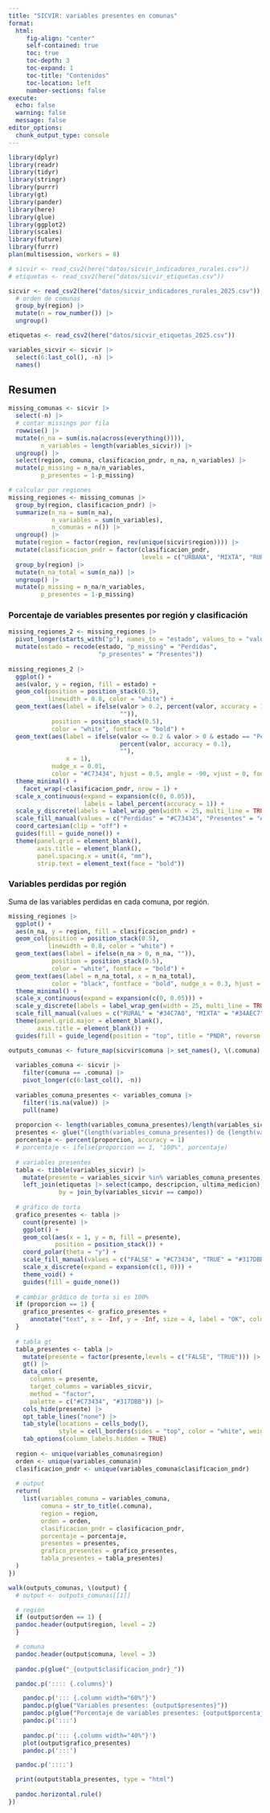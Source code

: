 ```yaml
---
title: "SICVIR: variables presentes en comunas"
format:
  html: 
     fig-align: "center"
     self-contained: true
     toc: true
     toc-depth: 3
     toc-expand: 1
     toc-title: "Contenidos"
     toc-location: left
     number-sections: false
execute: 
  echo: false
  warning: false
  message: false
editor_options: 
  chunk_output_type: console
---
```



```r
library(dplyr)
library(readr)
library(tidyr)
library(stringr)
library(purrr)
library(gt)
library(pander)
library(here)
library(glue)
library(ggplot2)
library(scales)
library(future)
library(furrr)
plan(multisession, workers = 8)
```

```r
# sicvir <- read_csv2(here("datos/sicvir_indicadores_rurales.csv"))
# etiquetas <- read_csv2(here("datos/sicvir_etiquetas.csv"))

sicvir <- read_csv2(here("datos/sicvir_indicadores_rurales_2025.csv")) |> 
  # orden de comunas
  group_by(region) |> 
  mutate(n = row_number()) |> 
  ungroup()

etiquetas <- read_csv2(here("datos/sicvir_etiquetas_2025.csv"))

variables_sicvir <- sicvir |> 
  select(6:last_col(), -n) |> 
  names()
```

## Resumen
```r
missing_comunas <- sicvir |>
  select(-n) |> 
  # contar missings por fila
  rowwise() |> 
  mutate(n_na = sum(is.na(across(everything()))),
         n_variables = length(variables_sicvir)) |> 
  ungroup() |> 
  select(region, comuna, clasificacion_pndr, n_na, n_variables) |> 
  mutate(p_missing = n_na/n_variables,
         p_presentes = 1-p_missing)

# calcular por regiones
missing_regiones <- missing_comunas |> 
  group_by(region, clasificacion_pndr) |> 
  summarize(n_na = sum(n_na),
            n_variables = sum(n_variables),
            n_comunas = n()) |> 
  ungroup() |> 
  mutate(region = factor(region, rev(unique(sicvir$region)))) |> 
  mutate(clasificacion_pndr = factor(clasificacion_pndr, 
                                     levels = c("URBANA", "MIXTA", "RURAL"))) |> 
  group_by(region) |> 
  mutate(n_na_total = sum(n_na)) |> 
  ungroup() |> 
  mutate(p_missing = n_na/n_variables,
         p_presentes = 1-p_missing)
```


### Porcentaje de variables presentes por región y clasificación
```r

missing_regiones_2 <- missing_regiones |> 
  pivot_longer(starts_with("p"), names_to = "estado", values_to = "valor") |> 
  mutate(estado = recode(estado, "p_missing" = "Perdidas",
                         "p_presentes" = "Presentes"))
  
missing_regiones_2 |> 
  ggplot() +
  aes(valor, y = region, fill = estado) +
  geom_col(position = position_stack(0.5),
           linewidth = 0.8, color = "white") +
  geom_text(aes(label = ifelse(valor > 0.2, percent(valor, accuracy = 1),
                               "")),
            position = position_stack(0.5),
            color = "white", fontface = "bold") +
  geom_text(aes(label = ifelse(valor <= 0.2 & valor > 0 & estado == "Perdidas", 
                               percent(valor, accuracy = 0.1),
                               ""),
                x = 1),
            nudge_x = 0.01,
            color = "#C73434", hjust = 0.5, angle = -90, vjust = 0, fontface = "bold") +
  theme_minimal() +
    facet_wrap(~clasificacion_pndr, nrow = 1) +
  scale_x_continuous(expand = expansion(c(0, 0.05)),
                     labels = label_percent(accuracy = 1)) +
  scale_y_discrete(labels = label_wrap_gen(width = 25, multi_line = TRUE)) +
  scale_fill_manual(values = c("Perdidas" = "#C73434", "Presentes" = "#317DBB")) +
  coord_cartesian(clip = "off") +
  guides(fill = guide_none()) +
  theme(panel.grid = element_blank(),
        axis.title = element_blank(),
        panel.spacing.x = unit(4, "mm"),
        strip.text = element_text(face = "bold"))
```



### Variables perdidas por región

Suma de las variables perdidas en cada comuna, por región.

```r
missing_regiones |> 
  ggplot() +
  aes(n_na, y = region, fill = clasificacion_pndr) +
  geom_col(position = position_stack(0.5),
           linewidth = 0.8, color = "white") +
  geom_text(aes(label = ifelse(n_na > 0, n_na, "")),
            position = position_stack(0.5),
            color = "white", fontface = "bold") +
  geom_text(aes(label = n_na_total, x = n_na_total),
            color = "black", fontface = "bold", nudge_x = 0.3, hjust = 0) +
  theme_minimal() +
  scale_x_continuous(expand = expansion(c(0, 0.05))) +
  scale_y_discrete(labels = label_wrap_gen(width = 25, multi_line = TRUE)) +
  scale_fill_manual(values = c("RURAL" = "#34C7A0", "MIXTA" = "#34AEC7", "URBANA" = "#317DBB")) +
  theme(panel.grid.major = element_blank(),
        axis.title = element_blank()) +
  guides(fill = guide_legend(position = "top", title = "PNDR", reverse = TRUE))

```


```r
outputs_comunas <- future_map(sicvir$comuna |> set_names(), \(.comuna) {
  
  variables_comuna <- sicvir |> 
    filter(comuna == .comuna) |> 
    pivot_longer(c(6:last_col(), -n))
  
  variables_comuna_presentes <- variables_comuna |> 
    filter(!is.na(value)) |> 
    pull(name)
  
  proporcion <- length(variables_comuna_presentes)/length(variables_sicvir)
  presentes <- glue("{length(variables_comuna_presentes)} de {length(variables_sicvir)}")
  porcentaje <- percent(proporcion, accuracy = 1)
  # porcentaje <- ifelse(proporcion == 1, "100%", porcentaje)
  
  # variables presentes
  tabla <- tibble(variables_sicvir) |> 
    mutate(presente = variables_sicvir %in% variables_comuna_presentes) |> 
    left_join(etiquetas |> select(campo, descripcion, ultima_medicion),
              by = join_by(variables_sicvir == campo))
  
  # gráfico de torta
  grafico_presentes <- tabla |> 
    count(presente) |>
    ggplot() +
    geom_col(aes(x = 1, y = n, fill = presente),
             position = position_stack()) +
    coord_polar(theta = "y") +
    scale_fill_manual(values = c("FALSE" = "#C73434", "TRUE" = "#317DBB")) +
    scale_x_discrete(expand = expansion(c(1, 0))) +
    theme_void() +
    guides(fill = guide_none())
  
  # cambiar grádico de torta si es 100%
  if (proporcion == 1) {
    grafico_presentes <- grafico_presentes +
      annotate("text", x = -Inf, y = -Inf, size = 4, label = "OK", color = "#09306B")
  }
  
  # tabla gt
  tabla_presentes <- tabla |> 
    mutate(presente = factor(presente,levels = c("FALSE", "TRUE"))) |> 
    gt() |> 
    data_color(
      columns = presente,
      target_columns = variables_sicvir,
      method = "factor",
      palette = c("#C73434", "#317DBB")) |> 
    cols_hide(presente) |> 
    opt_table_lines("none") |> 
    tab_style(locations = cells_body(),
              style = cell_borders(sides = "top", color = "white", weight = px(2))) |> 
    tab_options(column_labels.hidden = TRUE) 
  
  region <- unique(variables_comuna$region)
  orden <- unique(variables_comuna$n)
  clasificacion_pndr <- unique(variables_comuna$clasificacion_pndr)
  
  # output
  return(
    list(variables_comuna = variables_comuna,
         comuna = str_to_title(.comuna),
         region = region,
         orden = orden, 
         clasificacion_pndr = clasificacion_pndr,
         porcentaje = porcentaje,
         presentes = presentes,
         grafico_presentes = grafico_presentes,
         tabla_presentes = tabla_presentes)
  )
})

```


```r

walk(outputs_comunas, \(output) {
  # output <- outputs_comunas[[1]]

  # región
  if (output$orden == 1) {
  pandoc.header(output$region, level = 2)
  }

  # comuna
  pandoc.header(output$comuna, level = 3)
  
  pandoc.p(glue("_{output$clasificacion_pndr}_"))

  pandoc.p(':::: {.columns}')

    pandoc.p('::: {.column width="60%"}')
    pandoc.p(glue("Variables presentes: {output$presentes}"))
    pandoc.p(glue("Porcentaje de variables presentes: {output$porcentaje}"))
    pandoc.p(':::')
  
    pandoc.p('::: {.column width="40%"}')
    plot(output$grafico_presentes)
    pandoc.p(':::')

  pandoc.p('::::')

  print(output$tabla_presentes, type = "html")
  
  pandoc.horizontal.rule()
})

```
